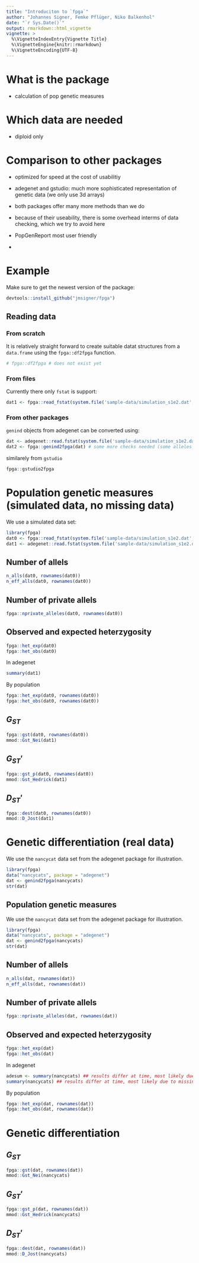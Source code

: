 ```yaml
---
title: "Introduciton to `fpga`"
author: "Johannes Signer, Femke Pflüger, Niko Balkenhol"
date: "`r Sys.Date()`"
output: rmarkdown::html_vignette
vignette: >
  %\VignetteIndexEntry{Vignette Title}
  %\VignetteEngine{knitr::rmarkdown}
  %\VignetteEncoding{UTF-8}
---
```



# What is the package

- calculation of pop genetic measures

# Which data are needed

- diploid only

# Comparison to other packages

- optimized for speed at the cost of usabilitiy

- adegenet and gstudio: much more sophisticated representation of genetic data (we only use 3d arrays)
- both packages offer many more methods than we do
- because of their useability, there is some overhead interms of data checking, which we try to avoid here
- PopGenReport most user friendly
- 

# Example 

Make sure to get the newest version of the package:

```r
devtools::install_github("jmsigner/fpga")
```


## Reading data

### From scratch

It is relatively straight forward to create suitable datat structures from a `data.frame` using the `fpga::df2fpga` function.

```r
# fpga::df2fpga # does not exist yet 

```


### From files 

Currently there only `fstat` is support:

```r
dat1 <- fpga::read_fstat(system.file('sample-data/simulation_s1e2.dat', package='fpga'))
```


### From other packages

`genind` objects from adegenet can be converted using:


```r
dat <- adegenet::read.fstat(system.file('sample-data/simulation_s1e2.dat', package='fpga'))
dat2 <- fpga::genind2fpga(dat) # some more checks needed (some alleles are are switched)
```

similarely from `gstudio` 

```r
fpga::gstudio2fpga
```

# Population genetic measures (simulated data, no missing data)

We use a simulated data set:

```r
library(fpga)
dat0 <- fpga::read_fstat(system.file('sample-data/simulation_s1e2.dat', package='fpga'))
dat1 <- adegenet::read.fstat(system.file('sample-data/simulation_s1e2.dat', package='fpga'))
```


## Number of allels

```r
n_alls(dat0, rownames(dat0))
n_eff_alls(dat0, rownames(dat0))
```

## Number of private allels

```r
fpga::nprivate_alleles(dat0, rownames(dat0))
```

## Observed and expected heterzygosity

```r
fpga::het_exp(dat0)
fpga::het_obs(dat0)
```

In adegenet

```r
summary(dat1) 
```

By population

```r
fpga::het_exp(dat0, rownames(dat0))
fpga::het_obs(dat0, rownames(dat0))
```


## $G_{ST}$

```r

fpga::gst(dat0, rownames(dat0))
mmod::Gst_Nei(dat1)
```

## $G_{ST}'$

```r
fpga::gst_p(dat0, rownames(dat0))
mmod::Gst_Hedrick(dat1)
```
## $D_{ST}'$

```r
fpga::dest(dat0, rownames(dat0))
mmod::D_Jost(dat1)
```

# Genetic differentiation (real data)

We use the `nancycat` data set from the adegenet package for illustration. 

```r
library(fpga)
data("nancycats", package = "adegenet")
dat <- genind2fpga(nancycats)
str(dat)
```

## Population genetic measures

We use the `nancycat` data set from the adegenet package for illustration. 

```r
library(fpga)
data("nancycats", package = "adegenet")
dat <- genind2fpga(nancycats)
str(dat)
```


## Number of allels

```r
n_alls(dat, rownames(dat))
n_eff_alls(dat, rownames(dat))
```

## Number of private allels

```r
fpga::nprivate_alleles(dat, rownames(dat))
```

## Observed and expected heterzygosity

```r
fpga::het_exp(dat)
fpga::het_obs(dat)
```

In adegenet

```r
adesum <- summary(nancycats) ## results differ at time, most likely due to missing values
summary(nancycats) ## results differ at time, most likely due to missing values
```

By population

```r
fpga::het_exp(dat, rownames(dat))
fpga::het_obs(dat, rownames(dat))
```


# Genetic differentiation

## $G_{ST}$

```r
fpga::gst(dat, rownames(dat))
mmod::Gst_Nei(nancycats)
```

## $G_{ST}'$

```r
fpga::gst_p(dat, rownames(dat))
mmod::Gst_Hedrick(nancycats)
```
## $D_{ST}'$

```r
fpga::dest(dat, rownames(dat))
mmod::D_Jost(nancycats)
```



